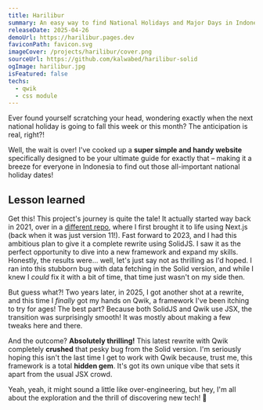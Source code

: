 ```yaml
---
title: Harilibur
summary: An easy way to find National Holidays and Major Days in Indonesia.
releaseDate: 2025-04-26
demoUrl: https://harilibur.pages.dev
faviconPath: favicon.svg
imageCover: /projects/harilibur/cover.png
sourceUrl: https://github.com/kalwabed/harilibur-solid
ogImage: harilibur.jpg
isFeatured: false
techs:
  - qwik
  - css module
---
```


Ever found yourself scratching your head, wondering exactly when the next national holiday is going to fall this week or this month? The anticipation is real, right?!

Well, the wait is over! I've cooked up a **super simple and handy website** specifically designed to be your ultimate guide for exactly that – making it a breeze for everyone in Indonesia to find out those all-important national holiday dates!

## Lesson learned

Get this! This project's journey is quite the tale! It actually started way back in 2021, over in a [different repo](https://github.com/kalwabed/harilibur), where I first brought it to life using Next.js (back when it was just version 11!). Fast forward to 2023, and I had this ambitious plan to give it a complete rewrite using SolidJS. I saw it as the perfect opportunity to dive into a new framework and expand my skills. Honestly, the results were... well, let's just say not as thrilling as I'd hoped. I ran into this stubborn bug with data fetching in the Solid version, and while I knew I _could_ fix it with a bit of time, that time just wasn't on my side then.

But guess what?! Two years later, in 2025, I got another shot at a rewrite, and this time I _finally_ got my hands on Qwik, a framework I've been itching to try for ages! The best part? Because both SolidJS and Qwik use JSX, the transition was surprisingly smooth! It was mostly about making a few tweaks here and there.

And the outcome? **Absolutely thrilling!** This latest rewrite with Qwik completely **crushed** that pesky bug from the Solid version. I'm seriously hoping this isn't the last time I get to work with Qwik because, trust me, this framework is a total **hidden gem**. It's got its own unique vibe that sets it apart from the usual JSX crowd.

Yeah, yeah, it might sound a little like over-engineering, but hey, I'm all about the exploration and the thrill of discovering new tech! 🚀
